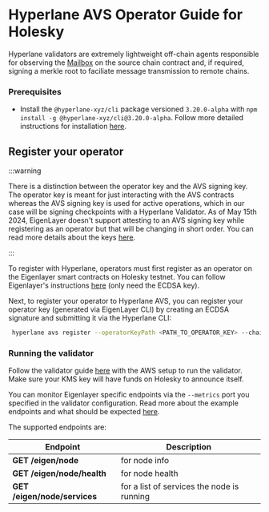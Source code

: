# Hyperlane AVS Operator Guide for Holesky

Hyperlane validators are extremely lightweight off-chain agents responsible for observing the [Mailbox](../protocol/mailbox.mdx) on the source chain contract and, if required, signing a merkle root to faciliate message transmission to remote chains.

### Prerequisites

- Install the `@hyperlane-xyz/cli` package versioned `3.20.0-alpha` with `npm install -g @hyperlane-xyz/cli@3.20.0-alpha`. Follow more detailed instructions for installation [here](https://docs.hyperlane.xyz/docs/reference/cli).

## Register your operator

:::warning

There is a distinction between the operator key and the AVS signing key. The operator key is meant for just interacting with the AVS contracts whereas the AVS signing key is used for active operations, which in our case will be signing checkpoints with a Hyperlane Validator. As of May 15th 2024, EigenLayer doesn't support attesting to an AVS signing key while registering as an operator but that will be changing in short order. You can read more details about the keys [here](https://docs.eigenlayer.xyz/eigenlayer/operator-guides/key-management/intro#operator-keys).

:::

To register with Hyperlane, operators must first register as an operator on the Eigenlayer smart contracts on Holesky testnet. You can follow Eigenlayer's instructions [here](https://docs.eigenlayer.xyz/eigenlayer/operator-guides/operator-installation#operator-configuration-and-registration) (only need the ECDSA key).

Next, to register your operator to Hyperlane AVS, you can register your operator key (generated via EigenLayer CLI) by creating an ECDSA signature and submitting it via the Hyperlane CLI:

```bash
 hyperlane avs register --operatorKeyPath <PATH_TO_OPERATOR_KEY> --chain holesky --key <HYP_KEY>
```

### Running the validator


Follow the validator guide [here](../operate/validators/run-validators.mdx) with the AWS setup to run the validator. Make sure your KMS key will have funds on Holesky to announce itself.

You can monitor Eigenlayer specific endpoints via the `--metrics` port you specified in the validator configuration. Read more about the example endpoints and what should be expected [here](https://docs.eigenlayer.xyz/eigenlayer/avs-guides/spec/api/).

The supported endpoints are:

| Endpoint                     | Description                                |
| ---------------------------- | ------------------------------------------ |
| **GET /eigen/node**          | for node info                              |
| **GET /eigen/node/health**   | for node health                            |
| **GET /eigen/node/services** | for a list of services the node is running |
